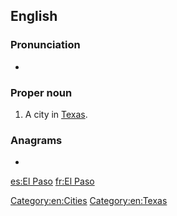 ==English==
{{wikipedia}}

===Pronunciation===
* {{IPA|/ɛlˈpæsoʊ/|lang=en}}

===Proper noun===
{{en-proper noun}}

# A city in [[Texas]].

===Anagrams===
* {{l|en|aslope}}

[[Category:en:Cities]]
[[Category:en:Texas]]

[[es:El Paso]]
[[fr:El Paso]]
